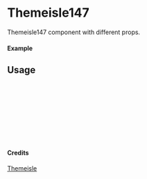 
<Meta of={Themeisle147} title="Themeisle/Themeisle147" />

# Themeisle147

Themeisle147 component with different props.

#### Example

<Canvas of={Themeisle147.Primary} />

## Usage

```ts
import { Themeisle147 } from "yadl-ui";

const Example = () => {
  return (
      <Themeisle147 />
  );
};

export default Example;
```

#### Credits
[Themeisle](https://themeisle.com/illustrations/)

